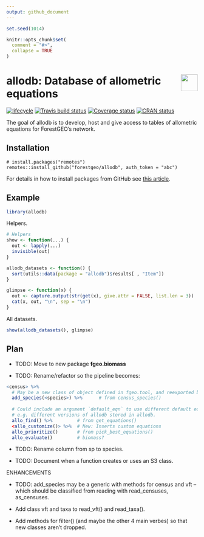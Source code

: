 ```yaml
---
output: github_document
---
```


<!-- README.md is generated from README.Rmd. Please edit that file -->

```r
set.seed(1014)

knitr::opts_chunk$set(
  comment = "#>",
  collapse = TRUE
)
```

# <img src="https://i.imgur.com/39pvr4n.png" align="right" height=44 /> allodb: Database of allometric equations

[![lifecycle](https://img.shields.io/badge/lifecycle-experimental-orange.svg)](https://www.tidyverse.org/lifecycle/#experimental)
[![Travis build status](https://travis-ci.org/forestgeo/allodb.svg?branch=master)](https://travis-ci.org/forestgeo/allodb)
[![Coverage status](https://coveralls.io/repos/github/forestgeo/allodb/badge.svg)](https://coveralls.io/r/forestgeo/allodb?branch=master)
[![CRAN status](https://www.r-pkg.org/badges/version/allodb)](https://cran.r-project.org/package=allodb)

The goal of allodb is to develop, host and give access to tables of allometric equations for ForestGEO's network.

## Installation

```
# install.packages("remotes")
remotes::install_github("forestgeo/allodb", auth_token = "abc")
```

For details in how to install packages from GitHub see [this article](https://fgeo.netlify.com/2018/02/05/2018-02-05-installing-packages-from-github/).

## Example

```r
library(allodb)
```

Helpers.

```r
# Helpers
show <- function(...) {
  out <- lapply(...)
  invisible(out)
}

allodb_datasets <- function() {
  sort(utils::data(package = "allodb")$results[ , "Item"])
}

glimpse <- function(x) {
  out <- capture.output(str(get(x), give.attr = FALSE, list.len = 3))
  cat(x, out, "\n", sep = "\n")
}
```

All datasets.

```r
show(allodb_datasets(), glimpse)
```

## Plan

* TODO: Move to new package __fgeo.biomass__

* TODO: Rename/refactor so the pipeline becomes:

```R
<census> %>% 
  # May be a new class of object defined in fgeo.tool, and reexported by allo
  add_species(<species>) %>%      # from census_species()
  
  # Could include an argument `default_eqn` to use different default equations,
  # e.g. different versions of allodb stored in allodb.
  allo_find() %>%         # from get_equations()
  <allo_customize()> %>%  # New: Inserts custom equations
  allo_prioritize()       # from pick_best_equations()
  allo_evaluate()         # biomass?
```

* TODO: Rename column from sp to species.

* TODO: Document when a function creates or uses an S3 class.



ENHANCEMENTS

* TODO: add_species may be a generic with methods for census and vft -- which
should be classified from reading with read_censuses, as_censuses.

* Add class vft and taxa to read_vft() and read_taxa().

* Add methods for filter() (and maybe the other 4 main verbes) so that new
classes aren't dropped.







